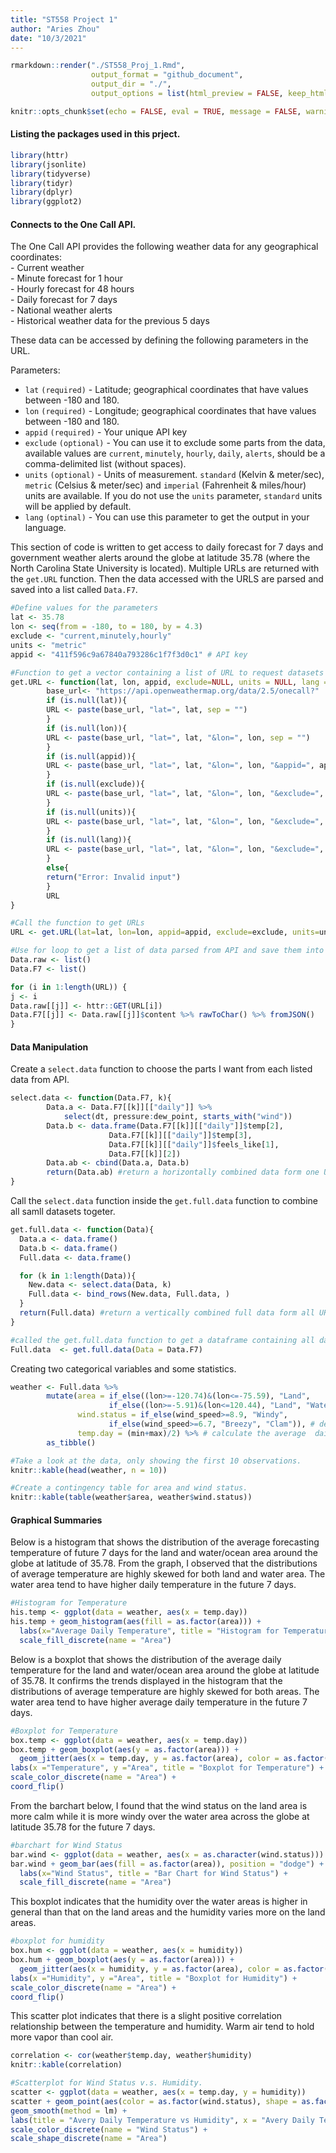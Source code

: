 ```yaml
---
title: "ST558 Project 1"
author: "Aries Zhou"
date: "10/3/2021"
---
```


```r
rmarkdown::render("./ST558_Proj_1.Rmd", 
                  output_format = "github_document", 
                  output_dir = "./",
                  output_options = list(html_preview = FALSE, keep_html=FALSE))
```

```r
knitr::opts_chunk$set(echo = FALSE, eval = TRUE, message = FALSE, warning = FALSE, fig.align='center')
```

#### Listing the packages used in this prject.  

```r
library(httr)
library(jsonlite)
library(tidyverse)
library(tidyr)
library(dplyr)
library(ggplot2)
```

#### Connects to the One Call API.  

The One Call API provides the following weather data for any geographical coordinates:  
 - Current weather  
 - Minute forecast for 1 hour  
 - Hourly forecast for 48 hours  
 - Daily forecast for 7 days  
 - National weather alerts  
 - Historical weather data for the previous 5 days  

These data can be accessed by defining the following parameters in the URL.

Parameters:

 - `lat` `(required)` - Latitude; geographical coordinates that have values between -180 and 180.  
 - `lon` `(required)` - Longitude; geographical coordinates that have values between -180 and 180.  
 - `appid` `(required)` - Your unique API key  
 - `exclude` `(optional)` - You can use it to exclude some parts from the data, available values are `current`, `minutely`, `hourly`, `daily`, `alerts`, should be a comma-delimited list (without spaces).  
 - `units` `(optional)` - Units of measurement. `standard` (Kelvin & meter/sec), `metric` (Celsius & meter/sec) and `imperial` (Fahrenheit & miles/hour) units are available. If you do not use the `units` parameter, `standard` units will be applied by default.  
 - `lang` `(optinal)` - You can use this parameter to get the output in your language.  

This section of code is written to get access to daily forecast for 7 days and government weather alerts around the globe at latitude 35.78 (where the North Carolina State University is located). Multiple URLs are returned with the `get.URL` function. Then the data accessed with the URLS are parsed and saved into a list called `Data.F7`.  

```r
#Define values for the parameters
lat <- 35.78
lon <- seq(from = -180, to = 180, by = 4.3)
exclude <- "current,minutely,hourly"
units <- "metric"
appid <- "411f596c9a67840a793286c1f7f3d0c1" # API key

#Function to get a vector containing a list of URL to request datasets from API.
get.URL <- function(lat, lon, appid, exclude=NULL, units = NULL, lang = NULL, ...){
        base_url<- "https://api.openweathermap.org/data/2.5/onecall?"
        if (is.null(lat)){
        URL <- paste(base_url, "lat=", lat, sep = "")    
        }
        if (is.null(lon)){
        URL <- paste(base_url, "lat=", lat, "&lon=", lon, sep = "")    
        }
        if (is.null(appid)){
        URL <- paste(base_url, "lat=", lat, "&lon=", lon, "&appid=", appid, sep = "")
        }
        if (is.null(exclude)){
        URL <- paste(base_url, "lat=", lat, "&lon=", lon, "&exclude=", tolower(exclude), "&appid=", appid, sep = "")
        }
        if (is.null(units)){
        URL <- paste(base_url, "lat=", lat, "&lon=", lon, "&exclude=", tolower(exclude), "&units=", units, "&appid=", appid, sep = "")
        }
        if (is.null(lang)){
        URL <- paste(base_url, "lat=", lat, "&lon=", lon, "&exclude=", tolower(exclude), "&units=", units, "&appid=", appid, sep = "")
        }
        else{
        return("Error: Invalid input")
        }
        URL
}

#Call the function to get URLs
URL <- get.URL(lat=lat, lon=lon, appid=appid, exclude=exclude, units=units)        

#Use for loop to get a list of data parsed from API and save them into an object called Data.F7.
Data.raw <- list()
Data.F7 <- list()

for (i in 1:length(URL)) {
j <- i
Data.raw[[j]] <- httr::GET(URL[i])
Data.F7[[j]] <- Data.raw[[j]]$content %>% rawToChar() %>% fromJSON()
}
```

#### Data Manipulation  

Create a `select.data` function to choose the parts I want from each listed data from API.  

```r
select.data <- function(Data.F7, k){
        Data.a <- Data.F7[[k]][["daily"]] %>% 
            select(dt, pressure:dew_point, starts_with("wind"))
        Data.b <- data.frame(Data.F7[[k]][["daily"]]$temp[2], 
                      Data.F7[[k]][["daily"]]$temp[3], 
                      Data.F7[[k]][["daily"]]$feels_like[1], 
                      Data.F7[[k]][2])
        Data.ab <- cbind(Data.a, Data.b)
        return(Data.ab) #return a horizontally combined data form one URl
}
```

Call the `select.data` function inside the `get.full.data` function to combine all samll datasets togeter.  

```r
get.full.data <- function(Data){
  Data.a <- data.frame()
  Data.b <- data.frame()
  Full.data <- data.frame()

  for (k in 1:length(Data)){
    New.data <- select.data(Data, k)
    Full.data <- bind_rows(New.data, Full.data, )
  }
  return(Full.data) #return a vertically combined full data form all URls 
}

#called the get.full.data function to get a dataframe containing all datasets together.
Full.data  <- get.full.data(Data = Data.F7)
```

Creating two categorical variables and some statistics.  

```r
weather <- Full.data %>% 
        mutate(area = if_else((lon>=-120.74)&(lon<=-75.59), "Land", 
                      if_else((lon>=-5.91)&(lon<=120.44), "Land", "Water")), # divide the data into land area and water/ocean area according to the longitude values. 
               wind.status = if_else(wind_speed>=8.9, "Windy", 
                      if_else(wind_speed>=6.7, "Breezy", "Clam")), # define the wind status.
               temp.day = (min+max)/2) %>% # calculate the average  daily temperature.
        as_tibble()  
```

```r
#Take a look at the data, only showing the first 10 observations.
knitr::kable(head(weather, n = 10))

#Create a contingency table for area and wind status.
knitr::kable(table(weather$area, weather$wind.status))
```

#### Graphical Summaries   

Below is a histogram that shows the distribution of the average forecasting temperature of future 7 days for the land and water/ocean area around the globe at latitude of 35.78. From the graph, I observed that the distributions of average temperature are highly skewed for both land and water area. The water area tend to have higher daily temperature in the future 7 days.    

```r
#Histogram for Temperature
his.temp <- ggplot(data = weather, aes(x = temp.day))
his.temp + geom_histogram(aes(fill = as.factor(area))) +
  labs(x="Average Daily Temperature", title = "Histogram for Temperature") + 
  scale_fill_discrete(name = "Area")
```

Below is a boxplot that shows the distribution of the average daily temperature for the land and water/ocean area around the globe at latitude of 35.78. It confirms the trends displayed in the histogram that the distributions of average temperature are highly skewed for both areas. The water area tend to have higher average daily temperature in the future 7 days.

```r
#Boxplot for Temperature
box.temp <- ggplot(data = weather, aes(x = temp.day))
box.temp + geom_boxplot(aes(y = as.factor(area))) + 
  geom_jitter(aes(x = temp.day, y = as.factor(area), color = as.factor(area))) + 
labs(x ="Temperature", y ="Area", title = "Boxplot for Temperature") +
scale_color_discrete(name = "Area") + 
coord_flip() 
```
From the barchart below, I found that the wind status on the land area is more calm while it is more windy over the water area across the globe at latitude 35.78 for the future 7 days.  

```r
#barchart for Wind Status
bar.wind <- ggplot(data = weather, aes(x = as.character(wind.status)))
bar.wind + geom_bar(aes(fill = as.factor(area)), position = "dodge") + 
  labs(x="Wind Status", title = "Bar Chart for Wind Status") + 
  scale_fill_discrete(name = "Area")
```
This boxplot indicates that the humidity over the water areas is higher in general than that on the land areas and the humidity varies more on the land areas.  

```r
#boxplot for humidity
box.hum <- ggplot(data = weather, aes(x = humidity))
box.hum + geom_boxplot(aes(y = as.factor(area))) + 
  geom_jitter(aes(x = humidity, y = as.factor(area), color = as.factor(area))) + 
labs(x ="Humidity", y ="Area", title = "Boxplot for Humidity") +
scale_color_discrete(name = "Area") + 
coord_flip()
```

This scatter plot indicates that there is a slight positive correlation relationship between the temperature and humidity. Warm air tend to hold more vapor than cool air.     

```r
correlation <- cor(weather$temp.day, weather$humidity)
knitr::kable(correlation)

#Scatterplot for Wind Status v.s. Humidity.
scatter <- ggplot(data = weather, aes(x = temp.day, y = humidity))
scatter + geom_point(aes(color = as.factor(wind.status), shape = as.factor(area))) + 
geom_smooth(method = lm) + 
labs(title = "Avery Daily Temperature vs Humidity", x = "Avery Daily Temperature", y = "Humidity") + 
scale_color_discrete(name = "Wind Status") +
scale_shape_discrete(name = "Area")
```

